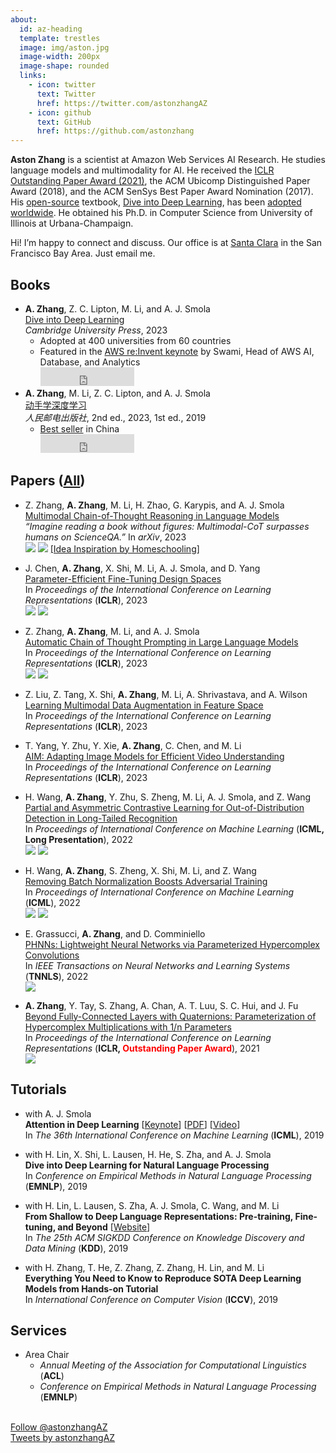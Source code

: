 ```yaml
---
about:
  id: az-heading
  template: trestles
  image: img/aston.jpg
  image-width: 200px
  image-shape: rounded
  links:
    - icon: twitter
      text: Twitter
      href: https://twitter.com/astonzhangAZ
    - icon: github
      text: GitHub
      href: https://github.com/astonzhang
---
```


:::{#az-heading}

**Aston Zhang** is a scientist at Amazon Web Services AI Research.
He studies language models and multimodality for AI.
He received the <a href="https://iclr-conf.medium.com/announcing-iclr-2021-outstanding-paper-awards-9ae0514734ab" target="_blank">ICLR Outstanding Paper Award (2021)</a>,
the ACM Ubicomp Distinguished Paper Award (2018), and the ACM SenSys Best Paper Award Nomination (2017).
His <a href="https://github.com/d2l-ai" target="_blank">open-source</a> textbook,
<a href="https://d2l.ai" target="_blank">Dive into Deep Learning</a>,
has been <a href="https://d2l.ai/_images/map.png" target="_blank">adopted worldwide</a>.
He obtained his Ph.D. in Computer Science from University of Illinois at Urbana-Champaign.

:::

Hi! I'm happy to connect and discuss. Our office is at <a href="https://www.google.com/maps/place/2795+Augustine+Dr,+Santa+Clara,+CA+95054/@37.3835062,-121.9778599,17z/data=!3m1!4b1!4m5!3m4!1s0x808fc9f208b94da1:0xd2df9ae053c51af0!8m2!3d37.383502!4d-121.9756659" target="_blank">Santa Clara</a> in the San Francisco Bay Area. Just email me.


## Books

* **A. Zhang**, Z. C. Lipton, M. Li, and A. J. Smola<br>
 	<a href="https://d2l.ai" target="_blank">Dive into Deep Learning</a><br>
	*Cambridge University Press*, 2023<br>
	* Adopted at 400 universities from 60 countries
	* Featured in the <a href="https://youtu.be/ue9aumC7AAk?t=6856" target="_blank">AWS re:Invent keynote</a> by Swami, Head of AWS AI, Database, and Analytics<br>
	<iframe src="https://ghbtns.com/github-btn.html?user=d2l-ai&repo=d2l-en&type=star&count=true" frameborder="0" scrolling="0" width="150" height="30" title="GitHub"></iframe>

* **A. Zhang**, M. Li, Z. C. Lipton, and A. J. Smola<br>
	<a href="https://zh.d2l.ai" target="_blank">动手学深度学习</a><br>
	*人民邮电出版社*, 2nd ed., 2023, 1st ed., 2019<br>
	* <a href="https://raw.githubusercontent.com/d2l-ai/d2l-zh/master/static/frontpage/_images/sales/jd-2023020304-all-ai-zh-4.png" target="_blank">Best seller</a> in China 
	<br>
	<iframe src="https://ghbtns.com/github-btn.html?user=d2l-ai&repo=d2l-zh&type=star&count=true" frameborder="0" scrolling="0" width="150" height="30" title="GitHub"></iframe>


## Papers ([All](papers.qmd))

* Z. Zhang, **A. Zhang**, M. Li, H. Zhao, G. Karypis, and A. J. Smola<br>
	<a href="https://arxiv.org/abs/2302.00923" target="_blank">Multimodal Chain-of-Thought Reasoning in Language Models</a><br>
	*"Imagine reading a book without figures: Multimodal-CoT surpasses humans on ScienceQA."*
	In *arXiv*, 2023<br>
	<a href="https://twitter.com/astonzhangAZ/status/1621545166049005568" title="Tweet" target="_blank"><img src="./img/logo-twitter.svg" class="paper-icon"></a>
	<a href="https://github.com/amazon-science/mm-cot" title="Code" target="_blank"><img src="./img/logo-github.svg" class="paper-icon"></a>
	<a href="img/mm-cot-idea.png" target="_blank">[Idea Inspiration by Homeschooling]</a>

* J. Chen, **A. Zhang**, X. Shi, M. Li, A. J. Smola, and D. Yang<br>
	<a href="https://arxiv.org/abs/2301.01821" target="_blank">Parameter-Efficient Fine-Tuning Design Spaces</a><br>
	In *Proceedings of the International Conference on Learning Representations* (**ICLR**), 2023<br>
	<a href="https://twitter.com/astonzhangAZ/status/1611400421255557122" title="Tweet" target="_blank"><img src="./img/logo-twitter.svg" class="paper-icon"></a>
	<a href="https://github.com/amazon-science/peft-design-spaces" title="Code" target="_blank"><img src="./img/logo-github.svg" class="paper-icon"></a>

* Z. Zhang, **A. Zhang**, M. Li, and A. J. Smola<br>
	<a href="https://arxiv.org/abs/2210.03493" target="_blank">Automatic Chain of Thought Prompting in Large Language Models</a><br>
	In *Proceedings of the International Conference on Learning Representations* (**ICLR**), 2023<br>
	<a href="https://twitter.com/astonzhangAZ/status/1579489453789581312" title="Tweet" target="_blank"><img src="./img/logo-twitter.svg" class="paper-icon"></a>
	<a href="https://github.com/amazon-research/auto-cot" title="Code" target="_blank"><img src="./img/logo-github.svg" class="paper-icon"></a>

* Z. Liu, Z. Tang, X. Shi, **A. Zhang**, M. Li, A. Shrivastava, and A. Wilson<br>
	<a href="https://arxiv.org/abs/2212.14453" target="_blank">Learning Multimodal Data Augmentation in Feature Space</a><br>
	In *Proceedings of the International Conference on Learning Representations* (**ICLR**), 2023<br>

* T. Yang, Y. Zhu, Y. Xie, **A. Zhang**, C. Chen, and M. Li<br>
	<a href="https://openreview.net/forum?id=CIoSZ_HKHS7" target="_blank">AIM: Adapting Image Models for Efficient Video Understanding</a><br>
	In *Proceedings of the International Conference on Learning Representations* (**ICLR**), 2023<br>

* H. Wang, **A. Zhang**, Y. Zhu, S. Zheng, M. Li, A. J. Smola, and Z. Wang<br>
	<a href="https://arxiv.org/pdf/2207.01160.pdf" target="_blank">Partial and Asymmetric Contrastive Learning for Out-of-Distribution Detection in Long-Tailed Recognition</a><br>
	In *Proceedings of International Conference on Machine Learning* (**ICML, Long Presentation**), 2022<br>
	<a href="https://twitter.com/astonzhangAZ/status/1549800894840971265" title="Tweet" target="_blank"><img src="./img/logo-twitter.svg" class="paper-icon"></a>
	<a href="https://github.com/amazon-research/long-tailed-ood-detection" title="Code" target="_blank"><img src="./img/logo-github.svg" class="paper-icon"></a>

* H. Wang, **A. Zhang**, S. Zheng, X. Shi, M. Li, and Z. Wang<br>
	<a href="https://arxiv.org/pdf/2207.01156.pdf" target="_blank">Removing Batch Normalization Boosts Adversarial Training</a><br>
	In *Proceedings of International Conference on Machine Learning* (**ICML**), 2022<br>
	<a href="https://twitter.com/astonzhangAZ/status/1549069378250874880" title="Tweet" target="_blank"><img src="./img/logo-twitter.svg" class="paper-icon"></a>
	<a href="https://github.com/amazon-research/normalizer-free-robust-training" title="Code" target="_blank"><img src="./img/logo-github.svg" class="paper-icon"></a>

* E. Grassucci, **A. Zhang**, and D. Comminiello<br>
	<a href="https://arxiv.org/abs/2110.04176" target="_blank">PHNNs: Lightweight Neural Networks via Parameterized Hypercomplex Convolutions</a><br>
	In *IEEE Transactions on Neural Networks and Learning Systems* (**TNNLS**), 2022<br>
	<a href="https://github.com/eleGAN23/HyperNets" title="Code" target="_blank"><img src="./img/logo-github.svg" class="paper-icon"></a>

* **A. Zhang**, Y. Tay, S. Zhang, A. Chan, A. T. Luu, S. C. Hui, and J. Fu<br>
	<a href="https://arxiv.org/abs/2102.08597" target="_blank">Beyond Fully-Connected Layers with Quaternions: Parameterization of Hypercomplex Multiplications with 1/n Parameters</a><br>
	In *Proceedings of the International Conference on Learning Representations* (**ICLR, <font color="red">Outstanding Paper Award</font>**), 2021<br>
	<a href="https://github.com/astonzhang/Parameterization-of-Hypercomplex-Multiplications" title="Code" target="_blank"><img src="./img/logo-github.svg" class="paper-icon"></a>




## Tutorials

* with A. J. Smola<br>
	**Attention in Deep Learning** [<a href="http://alex.smola.org/talks/ICML19-attention.key" target="_blank">Keynote</a>] [<a href="http://alex.smola.org/talks/ICML19-attention.pdf" target="_blank">PDF</a>] [<a href="https://www.youtube.com/watch?v=nS1Lse2B48w" target="_blank">Video</a>]<br>
	In *The 36th International Conference on Machine Learning* (**ICML**), 2019

* with H. Lin, X. Shi, L. Lausen, H. He, S. Zha, and A. J. Smola<br>
	**Dive into Deep Learning for Natural Language Processing** <br>
	In *Conference on Empirical Methods in Natural Language Processing* (**EMNLP**), 2019

* with H. Lin, L. Lausen, S. Zha, A. J. Smola, C. Wang, and M. Li<br>
	**From Shallow to Deep Language Representations: Pre-training, Fine-tuning, and Beyond** [<a href="https://github.com/astonzhang/KDD19-tutorial" target="_blank">Website</a>]<br>
	In *The 25th ACM SIGKDD Conference on Knowledge Discovery and Data Mining* (**KDD**), 2019

* with H. Zhang, T. He, Z. Zhang, Z. Zhang, H. Lin, and M. Li<br>
	**Everything You Need to Know to Reproduce SOTA Deep Learning Models from Hands-on Tutorial**<br>
	In *International Conference on Computer Vision* (**ICCV**), 2019


## Services

* Area Chair
	* *Annual Meeting of the Association for Computational Linguistics* (**ACL**)
	* *Conference on Empirical Methods in Natural Language Processing* (**EMNLP**)


<br>
<a href="https://twitter.com/astonzhangAZ?ref_src=twsrc%5Etfw" class="twitter-follow-button" data-size="large" data-show-count="false">Follow @astonzhangAZ</a><script async src="https://platform.twitter.com/widgets.js" charset="utf-8"></script>
<br>
<a class="twitter-timeline" data-width="350" data-height="200" href="https://twitter.com/astonzhangAZ?ref_src=twsrc%5Etfw">Tweets by astonzhangAZ</a> <script async src="https://platform.twitter.com/widgets.js" charset="utf-8"></script>
